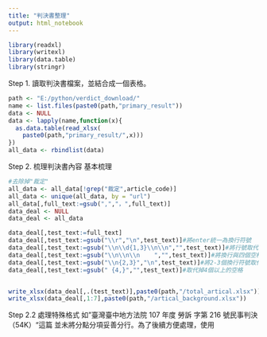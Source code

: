 ```yaml
---
title: "判決書整理"
output: html_notebook
---
```


```r
library(readxl)
library(writexl)
library(data.table)
library(stringr)
```
Step 1. 讀取判決書檔案，並結合成一個表格。
```r
path <- "E:/python/verdict_download/"
name <- list.files(paste0(path,"primary_result"))
data <- NULL
data <- lapply(name,function(x){
  as.data.table(read_xlsx(
    paste0(path,"primary_result/",x)))
})
all_data <- rbindlist(data)

```
Step 2. 梳理判決書內容
基本梳理


```r
#去除掉"裁定"
all_data <- all_data[!grep("裁定",article_code)]
all_data <- unique(all_data, by = "url")
all_data[,full_text:=gsub(",","，",full_text)]
data_deal <- NULL
data_deal <- all_data

data_deal[,test_text:=full_text]
data_deal[,test_text:=gsub("\\r","\n",test_text)]#將enter統一為換行符號
data_deal[,test_text:=gsub("\\n\\d{1,3}\\n\\n","",test_text)]#將行號取代到
data_deal[,test_text:=gsub("\\n\\n\\n    ","",test_text)]#將換行與四個空格取代掉
data_deal[,test_text:=gsub("\\n{2,3}","\n",test_text)]#將2-3個換行符號取代成一個
data_deal[,test_text:=gsub(" {4,}","",test_text)]#取代掉4個以上的空格


write_xlsx(data_deal[,.(test_text)],paste0(path,"/total_artical.xlsx"))
write_xlsx(data_deal[,1:7],paste0(path,"/artical_background.xlsx"))

```

Step 2.2 處理特殊格式
如"臺灣臺中地方法院 107 年度 勞訴 字第 216 號民事判決（54K）"這篇
並未將分點分項妥善分行。為了後續方便處理，使用



